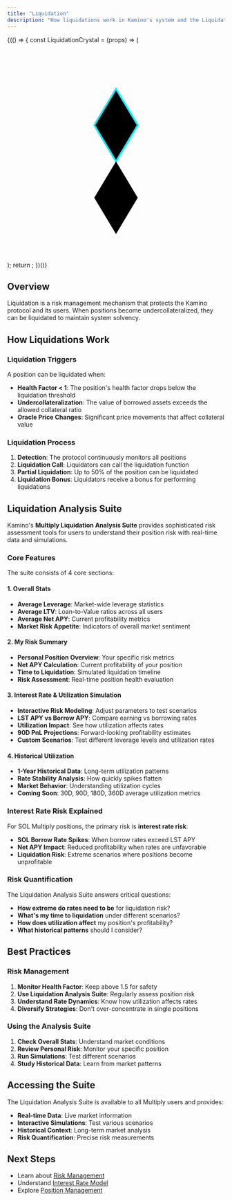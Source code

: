 ```yaml
---
title: "Liquidation"
description: "How liquidations work in Kamino's system and the Liquidation Analysis Suite"
---
```


<div style={{borderBottom: "1px solid rgba(229, 231, 235, 0.3)", marginBottom: "2rem"}}></div>

<div style={{textAlign: 'center', margin: '2rem 0'}}>
  <div style={{
    position: 'relative',
    display: 'inline-block',
    width: '700px',
    height: '300px',
    backgroundImage: 'url(/images/concept-animations/animation-backdrop.png)',
    backgroundSize: 'cover',
    backgroundRepeat: 'no-repeat',
    backgroundPosition: 'center'
  }}>
    <div className="concept-float" style={{
      position: 'absolute',
      top: '48%',
      left: '40%',
      transform: 'translate(-50%, -50%)',
      zIndex: 10
    }}>
      {(() => {
        const LiquidationCrystal = (props) => (
          <svg
            width={180}
            height={180}
            viewBox="0 0 120 120"
            fill="none"
            xmlns="http://www.w3.org/2000/svg"
            {...props}
          >
            <defs>
              <linearGradient
                id="diamondGrad"
                x1="0%"
                y1="0%"
                x2="100%"
                y2="100%"
              >
                <stop offset="0%" stopColor="#00f2ff" />
                <stop offset="100%" stopColor="#9be7ff" />
              </linearGradient>
            </defs>
            <g transform="translate(60,45)">
              <polygon
                fill="url(#diamondGrad)"
                stroke="#00f2ff"
                strokeWidth={1.2}
                points="0,-20 12,0 0,20 -12,0"
              />
            </g>
            <g transform="translate(60,85)">
              <polygon
                opacity={0.15}
                fill="url(#diamondGrad)"
                points="0,-20 12,0 0,20 -12,0"
                transform="scaleY(-1)"
              />
            </g>
            <ellipse
              fill="none"
              stroke="#00f2ff"
              strokeWidth={1}
              opacity={0.4}
              strokeDasharray="4 3"
              cx={60}
              cy={95}
              rx={25}
              ry={4}
            />
            <ellipse
              fill="none"
              stroke="#00f2ff"
              strokeWidth={1}
              opacity={0.25}
              strokeDasharray="4 3"
              cx={60}
              cy={95}
              rx={35}
              ry={6}
            />
          </svg>
        );
        return <LiquidationCrystal />;
      })()}
    </div>
  </div>
</div>

## Overview

Liquidation is a risk management mechanism that protects the Kamino protocol and its users. When positions become undercollateralized, they can be liquidated to maintain system solvency.

## How Liquidations Work

### Liquidation Triggers

A position can be liquidated when:

- **Health Factor < 1**: The position's health factor drops below the liquidation threshold
- **Undercollateralization**: The value of borrowed assets exceeds the allowed collateral ratio
- **Oracle Price Changes**: Significant price movements that affect collateral value

### Liquidation Process

1. **Detection**: The protocol continuously monitors all positions
2. **Liquidation Call**: Liquidators can call the liquidation function
3. **Partial Liquidation**: Up to 50% of the position can be liquidated
4. **Liquidation Bonus**: Liquidators receive a bonus for performing liquidations

## Liquidation Analysis Suite

Kamino's **Multiply Liquidation Analysis Suite** provides sophisticated risk assessment tools for users to understand their position risk with real-time data and simulations.

### Core Features

The suite consists of 4 core sections:

#### 1. Overall Stats
- **Average Leverage**: Market-wide leverage statistics
- **Average LTV**: Loan-to-Value ratios across all users
- **Average Net APY**: Current profitability metrics
- **Market Risk Appetite**: Indicators of overall market sentiment

#### 2. My Risk Summary
- **Personal Position Overview**: Your specific risk metrics
- **Net APY Calculation**: Current profitability of your position
- **Time to Liquidation**: Simulated liquidation timeline
- **Risk Assessment**: Real-time position health evaluation

#### 3. Interest Rate & Utilization Simulation
- **Interactive Risk Modeling**: Adjust parameters to test scenarios
- **LST APY vs Borrow APY**: Compare earning vs borrowing rates
- **Utilization Impact**: See how utilization affects rates
- **90D PnL Projections**: Forward-looking profitability estimates
- **Custom Scenarios**: Test different leverage levels and utilization rates

#### 4. Historical Utilization
- **1-Year Historical Data**: Long-term utilization patterns
- **Rate Stability Analysis**: How quickly spikes flatten
- **Market Behavior**: Understanding utilization cycles
- **Coming Soon**: 30D, 90D, 180D, 360D average utilization metrics

### Interest Rate Risk Explained

For SOL Multiply positions, the primary risk is **interest rate risk**:

- **SOL Borrow Rate Spikes**: When borrow rates exceed LST APY
- **Net APY Impact**: Reduced profitability when rates are unfavorable
- **Liquidation Risk**: Extreme scenarios where positions become unprofitable

### Risk Quantification

The Liquidation Analysis Suite answers critical questions:

- **How extreme do rates need to be** for liquidation risk?
- **What's my time to liquidation** under different scenarios?
- **How does utilization affect** my position's profitability?
- **What historical patterns** should I consider?

## Best Practices

### Risk Management
1. **Monitor Health Factor**: Keep above 1.5 for safety
2. **Use Liquidation Analysis Suite**: Regularly assess position risk
3. **Understand Rate Dynamics**: Know how utilization affects rates
4. **Diversify Strategies**: Don't over-concentrate in single positions

### Using the Analysis Suite
1. **Check Overall Stats**: Understand market conditions
2. **Review Personal Risk**: Monitor your specific position
3. **Run Simulations**: Test different scenarios
4. **Study Historical Data**: Learn from market patterns

## Accessing the Suite

The Liquidation Analysis Suite is available to all Multiply users and provides:

- **Real-time Data**: Live market information
- **Interactive Simulations**: Test various scenarios
- **Historical Context**: Long-term market analysis
- **Risk Quantification**: Precise risk measurements

## Next Steps

- Learn about [Risk Management](/concepts/risk-management)
- Understand [Interest Rate Model](/concepts/interest-rate-model)
- Explore [Position Management](/concepts/position-management) 